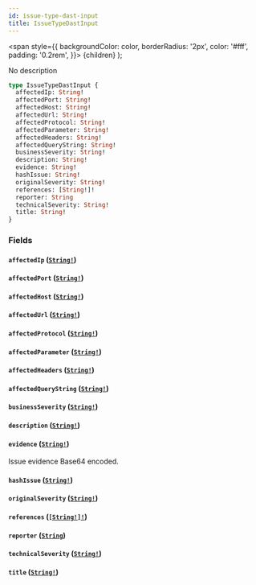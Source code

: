 ```yaml
---
id: issue-type-dast-input
title: IssueTypeDastInput
---
```


<span
style={{
      backgroundColor: color,
      borderRadius: '2px',
      color: '#fff',
      padding: '0.2rem',
    }}>
{children}
</span>
);

No description

```graphql
type IssueTypeDastInput {
  affectedIp: String!
  affectedPort: String!
  affectedHost: String!
  affectedUrl: String!
  affectedProtocol: String!
  affectedParameter: String!
  affectedHeaders: String!
  affectedQueryString: String!
  businessSeverity: String!
  description: String!
  evidence: String!
  hashIssue: String!
  originalSeverity: String!
  references: [String!]!
  reporter: String
  technicalSeverity: String!
  title: String!
}
```

### Fields

#### `affectedIp` ([`String!`](/api/graphql/documentation/scalars/string))

#### `affectedPort` ([`String!`](/api/graphql/documentation/scalars/string))

#### `affectedHost` ([`String!`](/api/graphql/documentation/scalars/string))

#### `affectedUrl` ([`String!`](/api/graphql/documentation/scalars/string))

#### `affectedProtocol` ([`String!`](/api/graphql/documentation/scalars/string))

#### `affectedParameter` ([`String!`](/api/graphql/documentation/scalars/string))

#### `affectedHeaders` ([`String!`](/api/graphql/documentation/scalars/string))

#### `affectedQueryString` ([`String!`](/api/graphql/documentation/scalars/string))

#### `businessSeverity` ([`String!`](/api/graphql/documentation/scalars/string))

#### `description` ([`String!`](/api/graphql/documentation/scalars/string))

#### `evidence` ([`String!`](/api/graphql/documentation/scalars/string))

Issue evidence Base64 encoded.

#### `hashIssue` ([`String!`](/api/graphql/documentation/scalars/string))

#### `originalSeverity` ([`String!`](/api/graphql/documentation/scalars/string))

#### `references` ([`[String!]!`](/api/graphql/documentation/scalars/string))

#### `reporter` ([`String`](/api/graphql/documentation/scalars/string))

#### `technicalSeverity` ([`String!`](/api/graphql/documentation/scalars/string))

#### `title` ([`String!`](/api/graphql/documentation/scalars/string))
